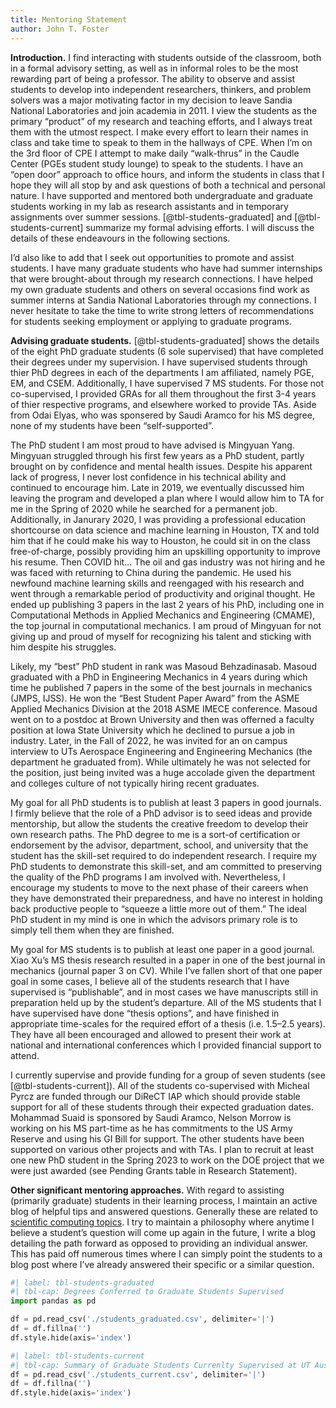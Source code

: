 ```yaml
---
title: Mentoring Statement
author: John T. Foster 
---
```


**Introduction.** I find interacting with students outside of the classroom, both in a formal advisory setting, as well as in informal roles to be the most rewarding part of being a professor.  The ability to observe and assist students to develop into independent researchers, thinkers, and problem solvers was a major motivating factor in my decision to leave Sandia National Laboratories and join academia in 2011.  I view the students as the primary "product" of my research and teaching efforts, and I always treat them with the utmost respect.  I make every effort to learn their names in class and take time to speak to them in the hallways of CPE.  When I'm on the 3rd floor of CPE I attempt to make daily "walk-thrus" in the Caudle Center (PGEs student study lounge) to speak to the students.  I have an "open door" approach to office hours, and inform the students in class that I hope they will all stop by and ask questions of both a technical and personal nature.  I have supported and mentored both undergraduate and graduate students working in my lab as research assistants and in temporary assignments over summer sessions.  [@tbl-students-graduated] and [@tbl-students-current] summarize my formal advising efforts.  I will discuss the details of these endeavours in the following sections.

I'd also like to add that I seek out opportunities to promote and assist students.  I have many graduate students who have had summer internships that were brought-about through my research connections.  I have helped my own graduate students and others on several occasions find work as summer interns at Sandia National Laboratories through my connections.  I never hesitate to take the time to write strong letters of recommendations for students seeking employment or applying to graduate programs. 


**Advising graduate students.** [@tbl-students-graduated] shows the details of the eight PhD graduate students (6 sole supervised) that have completed their degrees under my supervision.  I have supervised students through thier PhD degrees in each of the departments I am affiliated, namely PGE, EM, and CSEM. Additionally, I have supervised 7 MS students.  For those not co-supervised, I provided GRAs for all them throughout the first 3-4 years of thier respective programs, and elsewhere worked to provide TAs.  Aside from Odai Elyas, who was sponsered by Saudi Aramco for his MS degree, none of my students have been "self-supported".

The PhD student I am most proud to have advised is Mingyuan Yang.  Mingyuan struggled through his first few years as a PhD student, partly brought on by confidence and mental health issues.  Despite his apparent lack of progress, I never lost confidence in his technical ability and continued to encourage him.  Late in 2019, we eventually discussed him leaving the program and developed a plan where I would allow him to TA for me in the Spring of 2020 while he searched for a permanent job.  Additionally, in Janurary 2020, I was providing a professional education shortcourse on data science and machine learning in Houston, TX and told him that if he could make his way to Houston, he could sit in on the class free-of-charge, possibly providing him an upskilling opportunity to improve his resume.  Then COVID hit... The oil and gas industry was not hiring and he was faced with returning to China during the pandemic.  He used his newfound machine learning skills and reengaged with his research and went through a remarkable period of productivity and original thought.  He ended up publishing 3 papers in the last 2 years of his PhD, including one in Computational Methods in Applied Mechanics and Engineering (CMAME), the top journal in computational mechanics.  I am proud of Mingyuan for not giving up and proud of myself for recognizing his talent and sticking with him despite his struggles.

Likely, my "best" PhD student in rank was Masoud Behzadinasab.  Masoud graduated with a PhD in Engineering Mechanics in 4 years during which time he published 7 papers in the some of the best journals in mechanics (JMPS, IJSS).  He won the "Best Student Paper Award" from the ASME Applied Mechanics Division at the 2018 ASME IMECE conference.  Masoud went on to a postdoc at Brown University and then was offerned a faculty position at Iowa State University which he declined to pursue a job in industry.  Later, in the Fall of 2022, he was invited for an on campus interview to UTs Aerospace Engineering and Engineering Mechanics (the department he graduated from).  While ultimately he was not selected for the position, just being invited was a huge accolade given the department and colleges culture of not typically hiring recent graduates.

My goal for all PhD students is to publish at least 3 papers in good journals.  I firmly believe that the role of a PhD advisor is to seed ideas and provide mentorship, but allow the students the creative freedom to develop their own research paths.  The PhD degree to me is a sort-of certification or endorsement by the advisor, department, school, and university that the student has the skill-set required to do independent research.  I require my PhD students to demonstrate this skill-set, and am committed to preserving the quality of the PhD programs I am involved with.  Nevertheless, I encourage my students to move to the next phase of their careers when they have demonstrated their preparedness, and have no interest in holding back productive people to "squeeze a little more out of them." The ideal PhD student in my mind is one in which the advisors primary role is to simply tell them when they are finished.  

My goal for MS students is to publish at least one paper in a good journal.  Xiao Xu's MS thesis research resulted in a paper in one of the best journal in  mechanics (journal paper 3 on CV).  While I've fallen short of that one paper goal in some cases, I believe all of the students research that I have supervised is "publishable", and in most cases we have manuscripts still in preparation held up by the student's departure.  All of the MS students that I have supervised have done "thesis options", and have finished in appropriate time-scales for the required effort of a thesis (i.e. 1.5--2.5 years).  They have all been encouraged and allowed to present their work at national and international conferences which I provided financial support to attend.

I currently supervise and provide funding for a group of seven students (see [@tbl-students-current]). All of the students co-supervised with Micheal Pyrcz are funded through our DiReCT IAP which should provide stable support for all of these students through their expected graduation dates.  Mohammad Suaid is sponsored by Saudi Aramco, Nelson Morrow is working on his MS part-time as he has commitments to the US Army Reserve and using his GI Bill for support.  The other students have been supported on various other projects and with TAs.  I plan to recruit at least one new PhD student in the Spring 2023 to work on the DOE project that we were just awarded (see Pending Grants table in Research Statement).

**Other significant mentoring approaches.** With regard to assisting (primarily graduate) students in their learning process, I maintain an active blog of helpful tips and answered questions. Generally these are related to [scientific computing topics](https://johnfoster.pge.utexas.edu/blog/posts/hackathon/). I try to maintain a philosophy where anytime I believe a student's question will come up again in the future, I write a blog detailing the path forward as opposed to providing an individual answer. This has paid off numerous times where I can simply point the students to a blog post where I've already answered their specific or a similar question.

```python
#| label: tbl-students-graduated
#| tbl-cap: Degrees Conferred to Graduate Students Supervised
import pandas as pd

df = pd.read_csv('./students_graduated.csv', delimiter='|')
df = df.fillna('')
df.style.hide(axis='index')
```

```python
#| label: tbl-students-current
#| tbl-cap: Summary of Graduate Students Currenlty Supervised at UT Austin 
df = pd.read_csv('./students_current.csv', delimiter='|')
df = df.fillna('')
df.style.hide(axis='index')
```

